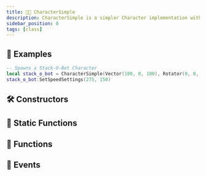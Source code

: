 ```yaml
---
title: 🧑‍🦲 CharacterSimple
description: CharacterSimple is a simpler Character implementation with basic Movement implementation. Aimed for custom NPCs or basic Pawns
sidebar_position: 0
tags: [class]
---
```


<HeaderDeclaration type="Class" name="CharacterSimple" />


## 🎒 Examples

```lua title="Server/Index.lua" showLineNumbers
-- Spawns a Stack-O-Bot Character
local stack_o_bot = CharacterSimple(Vector(100, 0, 100), Rotator(0, 0, 0), "nanos-world::SK_StackOBot", "nanos-world::ABP_StackOBot")
stack_o_bot:SetSpeedSettings(275, 150)
```


## 🛠 Constructors

<ConstructorDeclaration type="Class" name="CharacterSimple" />


## 🗿 Static Functions

<StaticFunctionsDeclaration type="Class" name="CharacterSimple" />


## 🦠 Functions

<FunctionsDeclaration type="Class" name="CharacterSimple" />


## 🚀 Events

<EventsDeclaration type="Class" name="CharacterSimple" />
